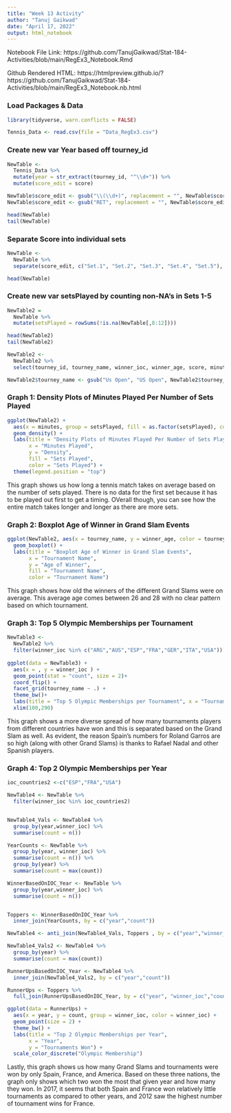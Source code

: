 ```yaml
---
title: "Week 13 Activity"
author: "Tanuj Gaikwad"
date: "April 17, 2022"
output: html_notebook
---
```


Notebook File Link: https://github.com/TanujGaikwad/Stat-184-Activities/blob/main/RegEx3_Notebook.Rmd

Github Rendered HTML: https://htmlpreview.github.io/?https://github.com/TanujGaikwad/Stat-184-Activities/blob/main/RegEx3_Notebook.nb.html

### Load Packages & Data

```r
library(tidyverse, warn.conflicts = FALSE)

Tennis_Data <- read.csv(file = "Data_RegEx3.csv")
```

### Create new var Year based off tourney_id
```r
NewTable <-
  Tennis_Data %>%
  mutate(year = str_extract(tourney_id, "^\\d+")) %>%
  mutate(score_edit = score)

NewTable$score_edit <- gsub("\\(\\d+)", replacement = "", NewTable$score_edit)
NewTable$score_edit <- gsub("RET", replacement = "", NewTable$score_edit)

head(NewTable)
tail(NewTable)
```

### Separate Score into individual sets
```r
NewTable <-
  NewTable %>% 
  separate(score_edit, c("Set.1", "Set.2", "Set.3", "Set.4", "Set.5"), sep = " ")

head(NewTable)
```

### Create new var setsPlayed by counting non-NA's in Sets 1-5
```r
NewTable2 = 
  NewTable %>%
  mutate(setsPlayed = rowSums(!is.na(NewTable[,8:12])))

head(NewTable2)
tail(NewTable2)

NewTable2 <-
  NewTable2 %>%
  select(tourney_id, tourney_name, winner_ioc, winner_age, score, minutes, year, setsPlayed)

NewTable2$tourney_name <- gsub("Us Open", "US Open", NewTable2$tourney_name)
```

### Graph 1: Density Plots of Minutes Played Per Number of Sets Played
```r
ggplot(NewTable2) +
  aes(x = minutes, group = setsPlayed, fill = as.factor(setsPlayed), color = as.factor(setsPlayed)) +
  geom_density() + 
  labs(title = "Density Plots of Minutes Played Per Number of Sets Played",
       x = "Minutes Played",
       y = "Density",
       fill = "Sets Played",
       color = "Sets Played") +
  theme(legend.position = "top")
```
This graph shows us how long a tennis match takes on average based on the number of sets played. There is no data for the first set because it has to be played out first to get a timing. OVerall though, you can see how the entire match takes longer and longer as there are more sets.

### Graph 2: Boxplot Age of Winner in Grand Slam Events
```r
ggplot(NewTable2, aes(x = tourney_name, y = winner_age, color = tourney_name)) + 
  geom_boxplot() +
  labs(title = "Boxplot Age of Winner in Grand Slam Events",
       x = "Tournament Name",
       y = "Age of Winner",
       fill = "Tournament Name",
       color = "Tournament Name")
```
This graph shows how old the winners of the different Grand Slams were on average. This average age comes between 26 and 28 with no clear pattern based on which tournament.

### Graph 3: Top 5 Olympic Memberships per Tournament
```r
NewTable3 <-
  NewTable2 %>%
  filter(winner_ioc %in% c("ARG","AUS","ESP","FRA","GER","ITA","USA"))
  
ggplot(data = NewTable3) +
  aes(x = , y = winner_ioc ) +
  geom_point(stat = "count", size = 2)+ 
  coord_flip() + 
  facet_grid(tourney_name ~ .) +
  theme_bw()+
  labs(title = "Top 5 Olympic Memberships per Tournament", x = "Tournaments Won", y = "Winners Olympic Membership") + 
  xlim(100,290)
```
This graph shows a more diverse spread of how many tournaments players from different countries have won and this is separated based on the Grand Slam as well. As evident, the reason Spain's numbers for Roland Garros are so high (along with other Grand Slams) is thanks to Rafael Nadal and other Spanish players. 

### Graph 4: Top 2 Olympic Memberships per Year
```r
ioc_countries2 <-c("ESP","FRA","USA")

NewTable4 <- NewTable %>%
  filter(winner_ioc %in% ioc_countries2)


NewTable4_Vals <- NewTable4 %>%
  group_by(year,winner_ioc) %>%
  summarise(count = n())

YearCounts <- NewTable %>%
  group_by(year, winner_ioc) %>%
  summarise(count = n()) %>%
  group_by(year) %>%
  summarise(count = max(count)) 

WinnerBasedOnIOC_Year <- NewTable %>%
  group_by(year,winner_ioc) %>%
  summarise(count = n())


Toppers <- WinnerBasedOnIOC_Year %>%
  inner_join(YearCounts, by = c("year","count"))

NewTable4 <- anti_join(NewTable4_Vals, Toppers , by = c("year","winner_ioc","count"))

NewTable4_Vals2 <- NewTable4 %>%
  group_by(year) %>%
  summarise(count = max(count))

RunnerUpsBasedOnIOC_Year <- NewTable4 %>%
  inner_join(NewTable4_Vals2, by = c("year","count"))

RunnerUps <- Toppers %>%
  full_join(RunnerUpsBasedOnIOC_Year, by = c("year", "winner_ioc","count"))

ggplot(data = RunnerUps) +
  aes(x = year, y = count, group = winner_ioc, color = winner_ioc) +
  geom_point(size = 2) + 
  theme_bw() + 
  labs(title = "Top 2 Olympic Memberships per Year",
       x = "Year",
       y = "Tournaments Won") +
  scale_color_discrete("Olympic Membership")
```

Lastly, this graph shows us how many Grand Slams and tournaments were won by only Spain, France, and America. Based on these three nations, the graph only shows which two won the most that given year and how many they won. In 2017, it seems that both Spain and France won relatively little tournaments as compared to other years, and 2012 saw the highest number of tournament wins for France.





